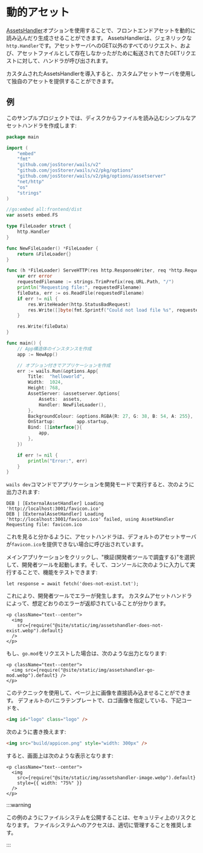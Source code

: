# 動的アセット

[AssetsHandler](../reference/options#assetshandler)オプションを使用することで、フロントエンドアセットを動的に読み込んだり生成させることができます。 AssetsHandlerは、ジェネリックな`http.Handler`です。アセットサーバへのGET以外のすべてのリクエスト、および、アセットファイルとして存在しなかったがために転送されてきたGETリクエストに対して、ハンドラが呼び出されます。

カスタムされたAssetsHandlerを導入すると、カスタムアセットサーバを使用して独自のアセットを提供することができます。

## 例

このサンプルプロジェクトでは、ディスクからファイルを読み込むシンプルなアセットハンドラを作成します:

```go title=main.go {17-36,49}
package main

import (
    "embed"
    "fmt"
    "github.com/josStorer/wails/v2"
    "github.com/josStorer/wails/v2/pkg/options"
    "github.com/josStorer/wails/v2/pkg/options/assetserver"
    "net/http"
    "os"
    "strings"
)

//go:embed all:frontend/dist
var assets embed.FS

type FileLoader struct {
    http.Handler
}

func NewFileLoader() *FileLoader {
    return &FileLoader{}
}

func (h *FileLoader) ServeHTTP(res http.ResponseWriter, req *http.Request) {
    var err error
    requestedFilename := strings.TrimPrefix(req.URL.Path, "/")
    println("Requesting file:", requestedFilename)
    fileData, err := os.ReadFile(requestedFilename)
    if err != nil {
        res.WriteHeader(http.StatusBadRequest)
        res.Write([]byte(fmt.Sprintf("Could not load file %s", requestedFilename)))
    }

    res.Write(fileData)
}

func main() {
    // App構造体のインスタンスを作成
    app := NewApp()

    // オプション付きでアプリケーションを作成
    err := wails.Run(&options.App{
        Title:  "helloworld",
        Width:  1024,
        Height: 768,
        AssetServer: &assetserver.Options{
            Assets:  assets,
            Handler: NewFileLoader(),
        },
        BackgroundColour: &options.RGBA{R: 27, G: 38, B: 54, A: 255},
        OnStartup:        app.startup,
        Bind: []interface{}{
            app,
        },
    })

    if err != nil {
        println("Error:", err)
    }
}
```

`wails dev`コマンドでアプリケーションを開発モードで実行すると、次のように出力されます:

```
DEB | [ExternalAssetHandler] Loading 'http://localhost:3001/favicon.ico'
DEB | [ExternalAssetHandler] Loading 'http://localhost:3001/favicon.ico' failed, using AssetHandler
Requesting file: favicon.ico
```

これを見ると分かるように、アセットハンドラは、デフォルトのアセットサーバが`favicon.ico`を提供できない場合に呼び出されています。

メインアプリケーションをクリックし、"検証(開発者ツールで調査する)"を選択して、開発者ツールを起動します。そして、コンソールに次のように入力して実行することで、機能をテストできます:

```
let response = await fetch('does-not-exist.txt');
```

これにより、開発者ツールでエラーが発生します。 カスタムアセットハンドラによって、想定どおりのエラーが返却されていることが分かります。

```mdx-code-block
<p className="text--center">
  <img
    src={require("@site/static/img/assetshandler-does-not-exist.webp").default}
  />
</p>
```

もし、`go.mod`をリクエストした場合は、次のような出力となります:

```mdx-code-block
<p className="text--center">
  <img src={require("@site/static/img/assetshandler-go-mod.webp").default} />
</p>
```

このテクニックを使用して、ページ上に画像を直接読み込ませることができます。 デフォルトのバニラテンプレートで、ロゴ画像を指定している、下記コードを、

```html
<img id="logo" class="logo" />
```

次のように書き換えます:

```html
<img src="build/appicon.png" style="width: 300px" />
```

すると、画面上は次のような表示となります:

```mdx-code-block
<p className="text--center">
  <img
    src={require("@site/static/img/assetshandler-image.webp").default}
    style={{ width: "75%" }}
  />
</p>
```

:::warning

この例のようにファイルシステムを公開することは、セキュリティ上のリスクとなります。 ファイルシステムへのアクセスは、適切に管理することを推奨します。

:::
